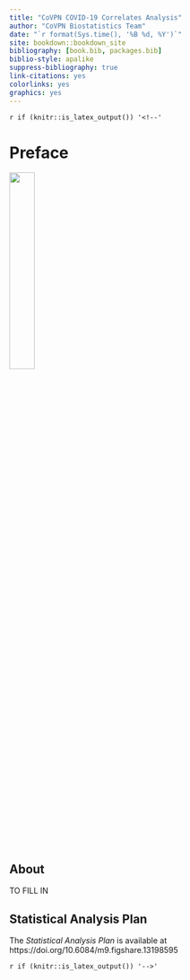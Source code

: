 ```yaml
---
title: "CoVPN COVID-19 Correlates Analysis"
author: "CoVPN Biostatistics Team"
date: "`r format(Sys.time(), '%B %d, %Y')`"
site: bookdown::bookdown_site
bibliography: [book.bib, packages.bib]
biblio-style: apalike
suppress-bibliography: true
link-citations: yes
colorlinks: yes
graphics: yes
---
```


`r if (knitr::is_latex_output()) '<!--'`

# Preface {-}

<img style="float: center; margin-right: 1%; margin-bottom: 0.01em"
     src="covpn_logo.svg" width="30%" height="30%">
<p style="clear: both;">
<br>

## About {-}

TO FILL IN

## Statistical Analysis Plan {#sap}

The _Statistical Analysis Plan_ is available at
https://doi.org/10.6084/m9.figshare.13198595

`r if (knitr::is_latex_output()) '-->'`
